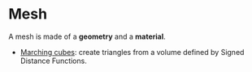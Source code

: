 # Mesh

A mesh is made of a **geometry** and a **material**.

-   [Marching cubes](#/articles/mesh/marching-cubes): create triangles from a
    volume defined by Signed Distance Functions.
